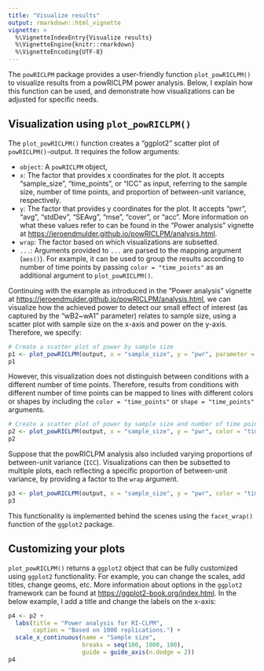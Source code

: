 ```yaml
---
title: "Visualize results"
output: rmarkdown::html_vignette
vignette: >
  %\VignetteIndexEntry{Visualize results}
  %\VignetteEngine{knitr::rmarkdown}
  %\VignetteEncoding{UTF-8}
---
```


The `powRICLPM` package provides a user-friendly function `plot_powRICLPM()` to visualize results from a powRICLPM power analysis. Below, I explain how this function can be used, and demonstrate how visualizations can be adjusted for specific needs. 

## Visualization using `plot_powRICLPM()`
The `plot_powRICLPM()` function creates a "ggplot2" scatter plot of `powRICLPM()`-output. It requires the follow arguments:

- `object`: A `powRICLPM` object, 
- `x`: The factor that provides x coordinates for the plot. It accepts "sample_size", "time_points", or "ICC" as input, referring to the sample size, number of time points, and proportion of between-unit variance, respectively. 
- `y`: The factor that provides y coordinates for the plot. It accepts "pwr", "avg", "stdDev", "SEAvg", "mse", "cover", or "acc". More information on what these values refer to can be found in the "Power analysis" vignette at [https://jeroendmulder.github.io/powRICLPM/analysis.html](https://jeroendmulder.github.io/powRICLPM/analysis.html). 
- `wrap`: The factor based on which visualizations are subsetted. 
- `...`: Arguments provided to `...` are parsed to the mapping argument (`aes()`). For example, it can be used to group the results according to number of time points by passing `color = "time_points"` as an additional argument to `plot_powRICLPM()`. 

Continuing with the example as introduced in the "Power analysis" vignette at [https://jeroendmulder.github.io/powRICLPM/analysis.html](https://jeroendmulder.github.io/powRICLPM/analysis.html), we can visualize how the achieved power to detect our small effect of interest (as captured by the "wB2~wA1" parameter) relates to sample size, using a scatter plot with sample size on the x-axis and power on the y-axis. Therefore, we specify:

```r
# Create a scatter plot of power by sample size
p1 <- plot_powRICLPM(output, x = "sample_size", y = "pwr", parameter = "wB2~wA1")
p1
```

However, this visualization does not distinguish between conditions with a different number of time points. Therefore, results from conditions with different number of time points can be mapped to lines with different colors or shapes by including the `color = "time_points"` or `shape = "time_points"` arguments. 

```r
# Create a scatter plot of power by sample size and number of time points (color/shape)
p2 <- plot_powRICLPM(output, x = "sample_size", y = "pwr", color = "time_points", parameter = "wB2~wA1")
p2
```

Suppose that the powRICLPM analysis also included varying proportions of between-unit variance (`ICC`). Visualizations can then be subsetted to multiple plots, each reflecting a specific proportion of between-unit variance, by providing a factor to the `wrap` argument. 

```r
p3 <- plot_powRICLPM(output, x = "sample_size", y = "pwr", color = "time_points", wrap = "factor(ICC)", parameter = "wB2~wA1")
p3
```

This functionality is implemented behind the scenes using the `facet_wrap()` function of the `ggplot2` package. 

## Customizing your plots
`plot_powRICLPM()` returns a `ggplot2` object that can be fully customized using `ggplot2` functionality. For example, you can change the scales, add titles, change geoms, etc. More information about options in the `ggplot2` framework can be found at [https://ggplot2-book.org/index.html](https://ggplot2-book.org/index.html). In the below example, I add a title and change the labels on the x-axis: 

```r
p4 <- p2 + 
  labs(title = "Power analysis for RI-CLPM",
       caption = "Based on 1000 replications.") +
  scale_x_continuous(name = "Sample size",
                     breaks = seq(100, 1000, 100),
                     guide = guide_axis(n.dodge = 2))
p4
```


